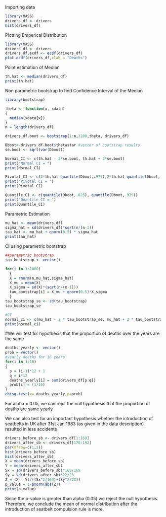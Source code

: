 Importing data
```{r}
library(MASS)
drivers_df <- drivers
hist(drivers_df)
```
Plotting Emperical Distribution
```{r}
library(MASS)
drivers_df <- drivers
drivers_df.ecdf <- ecdf(drivers_df)
plot.ecdf(drivers_df,xlab = "Deaths")
```
Point estimation of Median

```{r}
th.hat <- median(drivers_df)
print(th.hat)
```

Non parametric bootstrap to find Confidence Interval of the Median 

```{r}
library(bootstrap)

theta <- function(x, xdata)
{
  median(xdata[x])
}
n = length(drivers_df)

drivers_df.boot <- bootstrap(1:n,3200,theta, drivers_df)

Dboot<-drivers_df.boot$thetastar #vector of bootstrap results
se.boot <- sqrt(var(Dboot))

Normal_CI <- c(th.hat - 2*se.boot, th.hat + 2*se.boot)
print("Normal CI = ")
print(Normal_CI)

Pivotal_CI <- c(2*th.hat-quantile(Dboot,.975),2*th.hat-quantile(Dboot, .025))
print("Pivotal CI = ")
print(Pivotal_CI)

Quantile_CI <- c(quantile(Dboot,.025), quantile(Dboot,.975))
print("Quantile CI = ")
print(Quantile_CI)
```
Parametric Estimation
```{r}

mu_hat <- mean(drivers_df)
sigma_hat = sd(drivers_df)*sqrt(n/(n-1))
tau_hat <- mu_hat + qnorm(0.5) * sigma_hat
print(tau_hat)
```
CI using  parametric bootstrap
```{r}
##parametric bootstrap
tau_bootstrap <- vector()

for(i in 1:1000)
  {
  X = rnorm(n,mu_hat,sigma_hat)
  X_mu = mean(X)
  X_sigma = sd(X)*(sqrt(n/(n-1)))
  tau_bootstrap[i] = X_mu + qnorm(0.5)*X_sigma
  }
tau_bootstrap_se <- sd(tau_bootstrap)
tau_bootstrap_se
```


```{r}
#CI
normal_ci <- c(mu_hat - 2 * tau_bootstrap_se, mu_hat + 2 * tau_bootstrap_se)
print(normal_ci)
```
#We will test for hypothesis that the proportion of deaths over the years are the same 
```{r}
deaths_yearly <- vector()
prob = vector()
#yearly deaths for 16 years
for(i in 1:16)
{
  p = (i-1)*12 + 1
  q = i*12
  deaths_yearly[i] = sum(drivers_df[p:q])
  prob[i] = (1/16)
}
chisq.test(x= deaths_yearly,p=prob)
```
For alpha = 0.05, we can rejct the null hypothesis that the proportion of deaths are same yearly 

We can also test for an important hypothesis whether the introduction of seatbelts in UK after 31st Jan 1983 (as given in the data description) resulted in less accidents
```{r}
drivers_before_sb <- drivers_df[1:169]
drivers_after_sb <- drivers_df[170:192]
par(mfrow=c(1,2))
hist(drivers_before_sb)
hist(drivers_after_sb)
X = mean(drivers_before_sb)
Y = mean(drivers_after_sb)
Sx = sd(drivers_before_sb)*168/169
Sy = sd(drivers_after_sb)*22/23
Z = (X - Y)/((Sx^2/169)+(Sy^2/23))
p_value = 1-pnorm(abs(Z))
print(p_value)
```
Since the p-value is greater than alpha (0.05) we reject the null hypothesis. Therefore, we conclude the mean of normal distribution after the introduction of seatbelt compulsion rule is more.
